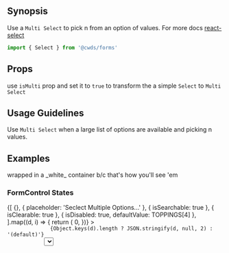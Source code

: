 
## Synopsis

Use a `Multi Select` to pick n from an option of values. For more docs [react-select](https://react-select.com/home#getting-started)

<DemoCard>
  <SimpleSelectExample options={TOPPINGS} />
</DemoCard>

```jsx
import { Select } from '@cwds/forms'
```

## Props

<!-- <PropTable docgen={Docgen.Select} /> -->

use `isMulti` prop and set it to `true` to transform the a simple `Select` to `Multi Select`

## Usage Guidelines

Use `Multi Select` when a large list of options are available and picking n values.

## Examples

<ReferenceCard>
  wrapped in a _white_ container b/c that's how you'll see 'em
</ReferenceCard>

<Card>
  <CardBody>
    <SimpleSelectExample options={TOPPINGS} />
  </CardBody>
</Card>

### FormControl States

<Card>
  <CardBody>
    {[
      {},
      { placeholder: 'Seclect Multiple Options...' },
      { isSearchable: true },
      { isClearable: true },
      { isDisabled: true, defaultValue: TOPPINGS[4] },
    ].map((d, i) => {
      return (
        <Row
          key={i}
          className={cn('d-flex align-items-center', {
            'mt-2': i > 0,
          })}
        >
          <Col>
            <code>
              {Object.keys(d).length ? JSON.stringify(d, null, 2) : '(default)'}
            </code>
          </Col>
          <Col>
            <Select isMulti {...d} options={TOPPINGS} />
          </Col>
        </Row>
      )
    })}
  </CardBody>
</Card>

## Related Articles

### Component

- [`Checkboxes`](/components/forms/checkboxes)
- [`Kitchen`](/components/forms/kitchen-sink)
- [`Radios`](/components/forms/radios)
- [`Select`](/components/forms/select)
